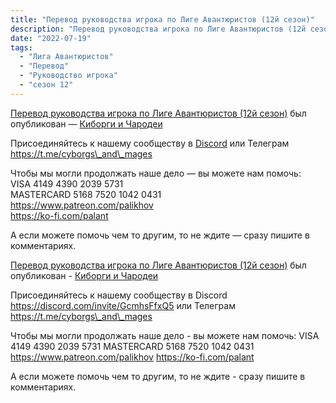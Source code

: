 ```yaml
---
title: "Перевод руководства игрока по Лиге Авантюристов (12й сезон)"
description: "Перевод руководства игрока по Лиге Авантюристов (12й сезон)"
date: "2022-07-19"
tags:
  - "Лига Авантюристов"
  - "Перевод"
  - "Руководство игрока"
  - "сезон 12"
---
```


[Перевод руководства игрока по Лиге Авантюристов (12й сезон)](/?p=11613 "Оригинал статьи.") был опубликован — [Киборги и Чародеи](https://cyborgsandmages.com)

Присоединяйтесь к нашему сообществу в [Discord](https://discord.com/invite/GcmhsFfxQ5) или Телеграм https://t.me/cyborgs\_and\_mages

Чтобы мы могли продолжать наше дело — вы можете нам помочь:  
VISA 4149 4390 2039 5731  
MASTERCARD 5168 7520 1042 0431  
https://www.patreon.com/palikhov  
https://ko-fi.com/palant

А если можете помочь чем то другим, то не ждите — сразу пишите в комментариях.

[Перевод руководства игрока по Лиге Авантюристов (12й сезон)](/?p=12008 "Оригинал статьи.") был опубликован - [Киборги и Чародеи](https://cyborgsandmages.com)

Присоединяйтесь к нашему сообществу в Discord https://discord.com/invite/GcmhsFfxQ5 или Телеграм https://t.me/cyborgs\_and\_mages

Чтобы мы могли продолжать наше дело - вы можете нам помочь: VISA 4149 4390 2039 5731 MASTERCARD 5168 7520 1042 0431 https://www.patreon.com/palikhov https://ko-fi.com/palant

А если можете помочь чем то другим, то не ждите - сразу пишите в комментариях.
